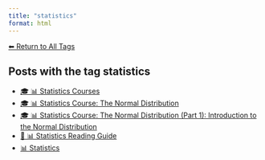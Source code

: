 ```yaml
---
title: "statistics"
format: html
---
```


[⬅ Return to All Tags](../tags.qmd)

## Posts with the tag **statistics**

- [🎓 📊 Statistics Courses](/posts/courses/statistics/index.html)
- [🎓 📊 Statistics Course: The Normal Distribution](/posts/courses/statistics/normal_distribution/index.html)
- [🎓 📊 Statistics Course: The Normal Distribution (Part 1): Introduction to the Normal Distribution](/posts/courses/statistics/normal_distribution/part-1/normal-distribution.html)
- [🧭 📊 Statistics Reading Guide](/posts/statistics/statistics-guide.html)
- [📊 Statistics](/posts/statistics/index.html)
